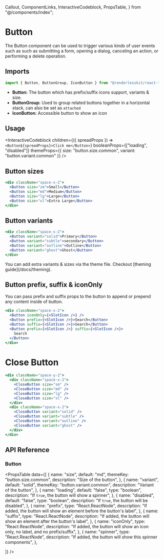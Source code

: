   Callout,
  ComponentLinks,
  InteractiveCodeblock,
  PropsTable,
} from "@/components/index";

# Button

The Button component can be used to trigger various kinds of user events such as
such as submitting a form, opening a dialog, canceling an action, or performing
a delete operation.

<ComponentLinks github="button" theme="button" story="primitives-button" />

## Imports

```jsx
import { Button, ButtonGroup, IconButton } from "@renderlesskit/react-tailwind";
```

- **Button:** The button which has prefix/suffix icons support, variants & size.
- **ButtonGroup:** Used to group related buttons together in a horizontal stack,
  can also be set as `attached`
- **IconButton:** Accessible button to show an icon

## Usage

<InteractiveCodeblock
  children={({ spreadProps }) => `<Button${spreadProps}>Click me</Button>`}
  booleanProps={["loading", "disabled"]}
  themeProps={{ size: "button.size.common", variant: "button.variant.common" }}
/>

## Button sizes

```jsx live
<div className="space-x-2">
  <Button size="sm">Small</Button>
  <Button size="md">Medium</Button>
  <Button size="lg">Large</Button>
  <Button size="xl">Extra Large</Button>
</div>
```

## Button variants

```jsx live
<div className="space-x-2">
  <Button variant="solid">Primary</Button>
  <Button variant="subtle">secondary</Button>
  <Button variant="outline">Outline</Button>
  <Button variant="ghost">Ghost</Button>
</div>
```

<Callout>
  You can add extra variants & sizes via the theme file. Checkout [theming
  guide](/docs/theming).
</Callout>

## Button prefix, suffix & iconOnly

You can pass prefix and suffix props to the button to append or prepend any
content inside of button.

```jsx live
<div className="space-x-2">
  <Button iconOnly={<SlotIcon />} />
  <Button prefix={<SlotIcon />}>Search</Button>
  <Button suffix={<SlotIcon />}>Search</Button>
  <Button prefix={<SlotIcon />} suffix={<SlotIcon />}>
    Search
  </Button>
</div>
```

# Close Button

```jsx live
<div className="space-y-2">
  <div className="space-x-2">
    <CloseButton size="sm" />
    <CloseButton size="md" />
    <CloseButton size="lg" />
    <CloseButton size="xl" />
  </div>
  <div className="space-x-2">
    <CloseButton variant="solid" />
    <CloseButton variant="subtle" />
    <CloseButton variant="outline" />
    <CloseButton variant="ghost" />
  </div>
</div>
```

## API Reference

### Button

<PropsTable
  data={[
    {
      name: "size",
      default: "md",
      themeKey: "button.size.common",
      description: "Size of the button",
    },
    {
      name: "variant",
      default: "solid",
      themeKey: "button.variant.common",
      description: "Variant of the button",
    },
    {
      name: "loading",
      default: "false",
      type: "boolean",
      description: "If `true`, the button will show a spinner",
    },
    {
      name: "disabled",
      default: "false",
      type: "boolean",
      description: "If `true`, the button will be disabled",
    },
    {
      name: "prefix",
      type: "React.ReactNode",
      description:
        "If added, the button will show an element before the button's label",
    },
    {
      name: "suffix",
      type: "React.ReactNode",
      description:
        "If added, the button will show an element after the button's label",
    },
    {
      name: "iconOnly",
      type: "React.ReactNode",
      description:
        "If added, the button will show an icon only, no label, and no prefix/suffix",
    },
    {
      name: "spinner",
      type: "React.ReactNode",
      description: "If added, the button will show this spinner components",
    },

]} />
